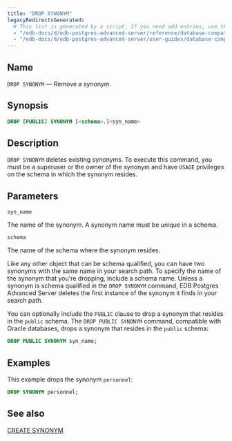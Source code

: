 ```yaml
---
title: "DROP SYNONYM"
legacyRedirectsGenerated:
  # This list is generated by a script. If you need add entries, use the `legacyRedirects` key.
  - "/edb-docs/d/edb-postgres-advanced-server/reference/database-compatibility-for-oracle-developers-reference-guide/9.6/Database_Compatibility_for_Oracle_Developers_Reference_Guide.1.068.html"
  - "/edb-docs/d/edb-postgres-advanced-server/user-guides/database-compatibility-for-oracle-developers-guide/9.5/Database_Compatibility_for_Oracle_Developers_Guide.1.094.html"
---
```


<div id="drop_synonym" class="registered_link"></div>

## Name

`DROP SYNONYM` &mdash; Remove a synonym.

## Synopsis

```sql
DROP [PUBLIC] SYNONYM [<schema>.]<syn_name>
```

## Description

`DROP SYNONYM` deletes existing synonyms. To execute this command, you must be a superuser or the owner of the synonym and have `USAGE` privileges on the schema in which the synonym resides.

## Parameters

`syn_name`

 The name of the synonym. A synonym name must be unique in a schema.

`schema`

 The name of the schema where the synonym resides.

  Like any other object that can be schema qualified, you can have two synonyms with the same name in your search path. To specify the name of the synonym that you're dropping, include a schema name. Unless a synonym is schema qualified in the `DROP SYNONYM` command, EDB Postgres Advanced Server deletes the first instance of the synonym it finds in your search path.

You can optionally include the `PUBLIC` clause to drop a synonym that resides in the `public` schema. The `DROP PUBLIC SYNONYM` command, compatible with Oracle databases, drops a synonym that resides in the `public` schema:

```sql
DROP PUBLIC SYNONYM syn_name;
```

## Examples

This example drops the synonym `personnel`:

```sql
DROP SYNONYM personnel;
```

## See also

[CREATE SYNONYM](35_create_synonym/#create_synonym)
